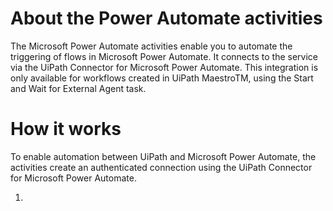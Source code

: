 ﻿# About the Power Automate activities

The Microsoft Power Automate activities enable you to automate the triggering of
                    flows in Microsoft Power Automate. It connects to the service via the UiPath
                    Connector for Microsoft Power Automate. This integration is only available for workflows created in UiPath MaestroTM, using the
                        Start and Wait for External Agent task.

# How it works

To enable automation between UiPath and Microsoft Power Automate, the activities
                create an authenticated connection using the UiPath Connector for Microsoft Power
                    Automate.



1.
